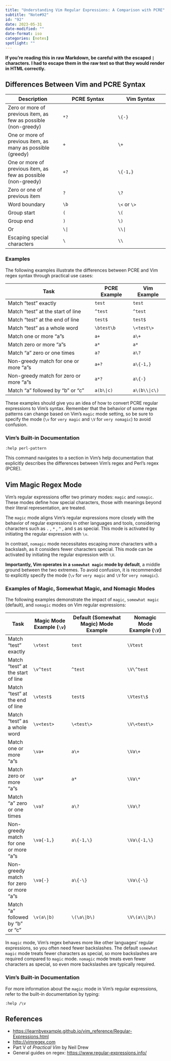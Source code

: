```yaml
---
title: "Understanding Vim Regular Expressions: A Comparison with PCRE"
subtitle: "Note#92"
id: "92"
date: 2023-05-31
date-modified: ""
date-format: iso
categories: [notes]
spotlight: ""
---
```

**If you're reading this in raw Markdown, be careful with the escaped `|` characters. I had to escape them in the raw text so that they would render in HTML correctly.**

## Differences Between Vim and PCRE Syntax

| Description | PCRE Syntax | Vim Syntax |
|-------------|-------------|------------|
| Zero or more of previous item, as few as possible (non-greedy) | `*?` | `\{-}` |
| One or more of previous item, as many as possible (greedy) | `+` | `\+` |
| One or more of previous item, as few as possible (non-greedy) | `+?` | `\{-1,}` |
| Zero or one of previous item | `?` | `\?` |
| Word boundary | `\b` | `\<` or `\>` |
| Group start | `(` | `\(` |
| Group end | `)` | `\)` |
| Or | `\|` | `\\|` |
| Escaping special characters | `\` | `\\` |

### Examples

The following examples illustrate the differences between PCRE and Vim regex syntax through practical use cases:

| Task | PCRE Example | Vim Example |
|------|--------------|-------------|
| Match "test" exactly | `test` | `test` |
| Match "test" at the start of line | `^test` | `^test` |
| Match "test" at the end of line | `test$` | `test$` |
| Match "test" as a whole word | `\btest\b` | `\<test\>` |
| Match one or more "a"s | `a+` | `a\+` |
| Match zero or more "a"s | `a*` | `a*` |
| Match "a" zero or one times | `a?` | `a\?` |
| Non-greedy match for one or more "a"s | `a+?` | `a\{-1,}` |
| Non-greedy match for zero or more "a"s | `a*?` | `a\{-}` |
| Match "a" followed by "b" or "c" | `a(b\|c)` | `a\(b\\|c\)` |

These examples should give you an idea of how to convert PCRE regular expressions to Vim's syntax. Remember that the behavior of some regex patterns can change based on Vim's `magic` mode setting, so be sure to specify the mode (`\v` for `very magic` and `\V` for `very nomagic`) to avoid confusion.

### Vim's Built-in Documentation

```vim
:help perl-pattern
``` 

This command navigates to a section in Vim's help documentation that explicitly describes the differences between Vim's regex and Perl's regex (PCRE).

## Vim Magic Regex Mode

Vim's regular expressions offer two primary modes: `magic` and `nomagic`. These modes define how special characters, those with meanings beyond their literal representation, are treated. 

The `magic` mode aligns Vim's regular expressions more closely with the behavior of regular expressions in other languages and tools, considering characters such as `.` , `*` , `^` , and `$` as special. This mode is activated by initiating the regular expression with `\v`.

In contrast, `nomagic` mode necessitates escaping more characters with a backslash, as it considers fewer characters special. This mode can be activated by initiating the regular expression with `\V`.

**Importantly, Vim operates in a `somewhat magic` mode by default**, a middle ground between the two extremes. To avoid confusion, it is recommended to explicitly specify the mode (`\v` for `very magic` and `\V` for `very nomagic`).

### Examples of Magic, Somewhat Magic, and Nomagic Modes

The following examples demonstrate the impact of `magic`, `somewhat magic` (default), and `nomagic` modes on Vim regular expressions:

| Task | Magic Mode Example (`\v`) | Default (Somewhat Magic) Mode Example | Nomagic Mode Example (`\V`) |
|------|--------------------------|---------------------------------------|-----------------------------|
| Match "test" exactly | `\vtest` | `test` | `\Vtest` |
| Match "test" at the start of line | `\v^test` | `^test` | `\V\^test` |
| Match "test" at the end of line | `\vtest$` | `test$` | `\Vtest\$` |
| Match "test" as a whole word | `\v<test>` | `\<test\>` | `\V\<test\>` |
| Match one or more "a"s | `\va+` | `a\+` | `\Va\+` |
| Match zero or more "a"s | `\va*` | `a*` | `\Va\*` |
| Match "a" zero or one times | `\va?` | `a\?` | `\Va\?` |
| Non-greedy match for one or more "a"s | `\va{-1,}` | `a\{-1,\}` | `\Va\{-1,\}` |
| Non-greedy match for zero or more "a"s | `\va{-}` | `a\{-\}` | `\Va\{-\}` |
| Match "a" followed by "b" or "c" | `\v(a\|b)` | `\(\a\|b\)` | `\V\(a\\|b\)` |

In `magic` mode, Vim's regex behaves more like other languages' regular expressions, so you often need fewer backslashes. The default `somewhat magic` mode treats fewer characters as special, so more backslashes are required compared to `magic` mode. `nomagic` mode treats even fewer characters as special, so even more backslashes are typically required.


### Vim's Built-in Documentation

For more information about the `magic` mode in Vim's regular expressions, refer to the built-in documentation by typing:

```vim
:help /\v
```

## References

* <https://learnbyexample.github.io/vim_reference/Regular-Expressions.html>
* <http://vimregex.com>
* Part V of *Practical Vim* by Neil Drew
* General guides on regex: <https://www.regular-expressions.info/>
